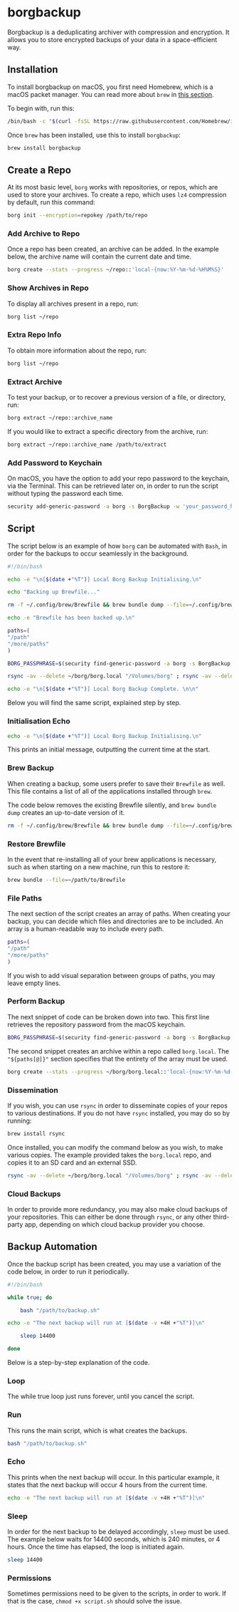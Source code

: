 # borgbackup

Borgbackup is a deduplicating archiver with compression and encryption. It allows you to store encrypted backups of your data in a space-efficient way. 

## Installation

To install borgbackup on macOS, you first need Homebrew, which is a macOS packet manager. You can read more about `brew` in [this section](/macos/brew).

To begin with, run this:

```bash
/bin/bash -c "$(curl -fsSL https://raw.githubusercontent.com/Homebrew/install/HEAD/install.sh)"
```

Once `brew` has been installed, use this to install `borgbackup`:

```bash
brew install borgbackup
```

## Create a Repo

At its most basic level, `borg` works with repositories, or repos, which are used to store your archives. To create a repo, which uses `lz4` compression by default, run this command:

```bash
borg init --encryption=repokey /path/to/repo
```

### Add Archive to Repo

Once a repo has been created, an archive can be added. In the example below, the archive name will contain the current date and time.

```bash
borg create --stats --progress ~/repo::'local-{now:%Y-%m-%d-%H%M%S}'
```

### Show Archives in Repo

To display all archives present in a repo, run:

```bash
borg list ~/repo
```

### Extra Repo Info

To obtain more information about the repo, run:

```bash
borg list ~/repo
```

### Extract Archive

To test your backup, or to recover a previous version of a file, or directory, run:

```bash
borg extract ~/repo::archive_name
```

If you would like to extract a specific directory from the archive, run:

```bash
borg extract ~/repo::archive_name /path/to/extract
```

### Add Password to Keychain

On macOS, you have the option to add your repo password to the keychain, via the Terminal. This can be retrieved later on, in order to run the script without typing the password each time.

```bash
security add-generic-password -a borg -s BorgBackup -w 'your_password_here'
```

## Script

The script below is an example of how `borg` can be automated with `Bash`, in order for the backups to occur seamlessly in the background.

```bash
#!/bin/bash

echo -e "\n[$(date +"%T")] Local Borg Backup Initialising.\n"

echo "Backing up Brewfile..."

rm -f ~/.config/brew/Brewfile && brew bundle dump --file=~/.config/brew/Brewfile

echo -e "Brewfile has been backed up.\n"

paths=(
"/path"
"/more/paths"
)

BORG_PASSPHRASE=$(security find-generic-password -a borg -s BorgBackup -w) borg create --stats --progress ~/borg/borg.local::'local-{now:%Y-%m-%d-%H%M%S}' "${paths[@]}"

rsync -av --delete ~/borg/borg.local "/Volumes/borg" ; rsync -av --delete ~/borg/borg.local "/Volumes/borg.ssd"

echo -e "\n[$(date +"%T")] Local Borg Backup Complete. \n\n"
```

Below you will find the same script, explained step by step.

### Initialisation Echo

```bash
echo -e "\n[$(date +"%T")] Local Borg Backup Initialising.\n"
```

This prints an initial message, outputting the current time at the start.

### Brew Backup

When creating a backup, some users prefer to save their `Brewfile` as well. This file contains a list of all of the applications installed through `brew`.

The code below removes the existing Brewfile silently, and `brew bundle dump` creates an up-to-date version of it.

```bash
rm -f ~/.config/brew/Brewfile && brew bundle dump --file=~/.config/brew/Brewfile
```

### Restore Brewfile

In the event that re-installing all of your brew applications is necessary, such as when starting on a new machine, run this to restore it:

```bash
brew bundle --file=~/path/to/Brewfile
```

### File Paths

The next section of the script creates an array of paths. When creating your backup, you can decide which files and directories are to be included. An array is a human-readable way to include every path.

```bash
paths=(
"/path"
"/more/paths"
)
```


<Callout emoji="💡"> If you wish to add visual separation between groups of paths, you may leave empty lines.</Callout>

### Perform Backup

The next snippet of code can be broken down into two. This first line retrieves the repository password from the macOS keychain.

```bash
BORG_PASSPHRASE=$(security find-generic-password -a borg -s BorgBackup -w)
```

The second snippet creates an archive within a repo called `borg.local`. The `"${paths[@]}"` section specifies that the entirety of the array must be used.

```bash
borg create --stats --progress ~/borg/borg.local::'local-{now:%Y-%m-%d-%H%M%S}' "${paths[@]}"
```

### Dissemination

If you wish, you can use `rsync` in order to disseminate copies of your repos to various destinations. If you do not have `rsync` installed, you may do so by running:

```bash
brew install rsync
```

Once installed, you can modify the command below as you wish, to make various copies. The example provided takes the `borg.local` repo, and copies it to an SD card and an external SSD.

```bash
rsync -av --delete ~/borg/borg.local "/Volumes/borg" ; rsync -av --delete ~/borg/borg.local "/Volumes/borg.ssd"
```

### Cloud Backups

In order to provide more redundancy, you may also make cloud backups of your repositories. This can either be done through `rsync`, or any other third-party app, depending on which cloud backup provider you choose.

## Backup Automation

Once the backup script has been created, you may use a variation of the code below, in order to run it periodically.

```bash
#!/bin/bash

while true; do

	bash "/path/to/backup.sh"

echo -e "The next backup will run at [$(date -v +4H +"%T")]\n"

	sleep 14400

done
```

Below is a step-by-step explanation of the code.

### Loop

The while true loop just runs forever, until you cancel the script.

### Run

This runs the main script, which is what creates the backups.

```bash
bash "/path/to/backup.sh"
```

### Echo

This prints when the next backup will occur. In this particular example, it states that the next backup will occur 4 hours from the current time.

```bash
echo -e "The next backup will run at [$(date -v +4H +"%T")]\n"
```

### Sleep

In order for the next backup to be delayed accordingly, `sleep` must be used. The example below waits for 14400 seconds, which is 240 minutes, or 4 hours. Once the time has elapsed, the loop is initiated again.

```bash
sleep 14400
```

### Permissions

Sometimes permissions need to be given to the scripts, in order to work. If that is the case, `chmod +x script.sh` should solve the issue.

